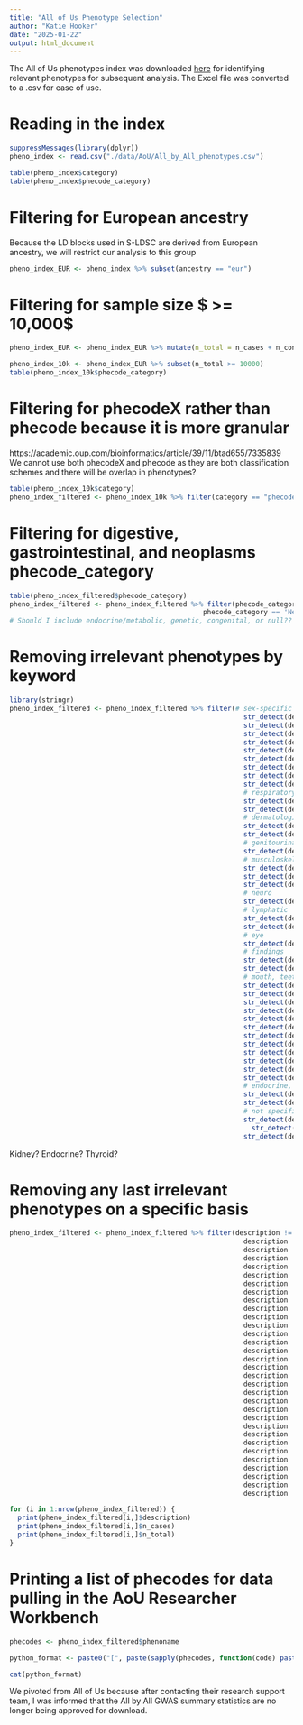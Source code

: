 ```yaml
---
title: "All of Us Phenotype Selection"
author: "Katie Hooker"
date: "2025-01-22"
output: html_document
---
```


The All of Us phenotypes index was downloaded [here](https://support.researchallofus.org/hc/en-us/articles/27049847988884-Overview-of-the-All-by-All-tables-available-on-the-All-of-Us-Researcher-Workbench#01HZ2KKW3XZ55MSBT7G1RNQS86) for identifying relevant phenotypes for subsequent analysis. The Excel file was converted to a .csv for ease of use.

# Reading in the index
```r
suppressMessages(library(dplyr))
pheno_index <- read.csv("./data/AoU/All_by_All_phenotypes.csv")

table(pheno_index$category)
table(pheno_index$phecode_category)

```
# Filtering for European ancestry
Because the LD blocks used in S-LDSC are derived from European ancestry, we will restrict our analysis to this group

```r
pheno_index_EUR <- pheno_index %>% subset(ancestry == "eur")

```

# Filtering for sample size $ >= 10,000$

```r
pheno_index_EUR <- pheno_index_EUR %>% mutate(n_total = n_cases + n_controls)

pheno_index_10k <- pheno_index_EUR %>% subset(n_total >= 10000)
table(pheno_index_10k$phecode_category)

```
# Filtering for phecodeX rather than phecode because it is more granular
https://academic.oup.com/bioinformatics/article/39/11/btad655/7335839\
We cannot use both phecodeX and phecode as they are both classification schemes and there will be overlap in phenotypes?

```r
table(pheno_index_10k$category)
pheno_index_filtered <- pheno_index_10k %>% filter(category == "phecodeX")

```

# Filtering for digestive, gastrointestinal, and neoplasms phecode_category

```r
table(pheno_index_filtered$phecode_category)
pheno_index_filtered <- pheno_index_filtered %>% filter(phecode_category == 'Gastrointestinal' |
                                                phecode_category == 'Neoplasms')
# Should I include endocrine/metabolic, genetic, congenital, or null??

```

# Removing irrelevant phenotypes by keyword

```r
library(stringr)
pheno_index_filtered <- pheno_index_filtered %>% filter(# sex-specific
                                                          str_detect(description, "(?i)breast", negate=TRUE) &
                                                          str_detect(description, "(?i)cervi", negate=TRUE) &
                                                          str_detect(description, "(?i)uter", negate=TRUE) &
                                                          str_detect(description, "(?i)ovar", negate=TRUE) &
                                                          str_detect(description, "(?i)gyneco", negate=TRUE) &
                                                          str_detect(description, "(?i)mammo", negate=TRUE) &
                                                          str_detect(description, "(?i)endometr", negate=TRUE) &
                                                          str_detect(description, "(?i)prostate", negate=TRUE) &
                                                          str_detect(description, "(?i)genit", negate=TRUE) &
                                                          # respiratory
                                                          str_detect(description, "(?i)respiratory", negate=TRUE) &
                                                          str_detect(description, "(?i)lung", negate=TRUE) &
                                                          # dermatological
                                                          str_detect(description, " skin", negate=TRUE) &
                                                          str_detect(description, "carcin", negate=TRUE) &
                                                          # genitourinary
                                                          str_detect(description, " bladder", negate=TRUE) &
                                                          # musculoskeletal
                                                          str_detect(description, "(?i)myelo", negate=TRUE) &
                                                          str_detect(description, "(?i)sarcoma", negate=TRUE) &
                                                          str_detect(description, "(?i)connective", negate=TRUE) &
                                                          # neuro
                                                          str_detect(description, "(?i)brain", negate=TRUE) &
                                                          # lymphatic
                                                          str_detect(description, "(?i)leukemia", negate=TRUE) &
                                                          str_detect(description, "(?i)lymph", negate=TRUE) &
                                                          # eye
                                                          str_detect(description, "(?i)eye", negate=TRUE) &
                                                          # findings
                                                          str_detect(description, "(?i)status", negate=TRUE) &
                                                          str_detect(description, "(?i)findings", negate=TRUE) &
                                                          # mouth, teeth, head, etc
                                                          str_detect(description, "(?i)lip", negate=TRUE) &
                                                          str_detect(description, "(?i)teeth", negate=TRUE) &
                                                          str_detect(description, "(?i)tooth", negate=TRUE) &
                                                          str_detect(description, "(?i)dent", negate=TRUE) &
                                                          str_detect(description, "(?i)mouth", negate=TRUE) &
                                                          str_detect(description, "(?i)gingi", negate=TRUE) &
                                                          str_detect(description, "(?i)head", negate=TRUE) &
                                                          str_detect(description, "(?i)oral", negate=TRUE) &
                                                          str_detect(description, "(?i)nasal", negate=TRUE) &
                                                          str_detect(description, "(?i)salivary", negate=TRUE) &
                                                          str_detect(description, "(?i)peria", negate=TRUE) &
                                                          str_detect(description, "(?i)perio", negate=TRUE) &
                                                          # endocrine, neuroendocrine, thyroid
                                                          str_detect(description, "(?i)endocrine", negate=TRUE) &
                                                          str_detect(description, "(?i)thyroid", negate=TRUE) &
                                                          # not specific
                                                          str_detect(description, "(?i)unspecified", negate=TRUE) &
                                                            str_detect(description, "(?i)nonspecific", negate=TRUE) &
                                                          str_detect(description, "(?i)other", negate=TRUE))

```

Kidney? Endocrine? Thyroid?

# Removing any last irrelevant phenotypes on a specific basis
```r
pheno_index_filtered <- pheno_index_filtered %>% filter(description != "Carcinoid tumors" &
                                                          description != "Pheochromocytoma" &
                                                          description != "Secondary malignant neoplasm" &
                                                          description != "Carcinoid tumors" &
                                                          description != "Hemo onc - by cell of origin" &
                                                          description != "Mature B-cell" &
                                                          description != "Essential thrombocythemia" &
                                                          description != "Sequelae of cancer" &
                                                          description != "Essential thrombocythemia" &
                                                          description != "Essential thrombocythemia" &
                                                          description != "Essential thrombocythemia" &
                                                          description != "Intestinal infection" &
                                                          description != "Bacterial enteritis" &
                                                          description != "Intestinal infection due to C. difficile" &
                                                          description != "Nausea and vomiting" &
                                                          description != "Nausea" &
                                                          description != "Vomiting" &
                                                          description != "Symptoms involving digestive system" &
                                                          description != "Diarrhea" &
                                                          description != "Flatulence, eructation, and gas pain" &
                                                          description != "Nevus, non-neoplastic" &
                                                          description != "Cancer (solid tumor, excluding BCC)" &
                                                          description != "Melanocytic nevi*" &
                                                          description != "Benign neoplasm of peripheral nerves*" &
                                                          description != "Hemangioma" &
                                                          description != "Benign neoplasm of choroid" &
                                                          description != "Benign neoplasm of meninges (Meningioma)" &
                                                          description != "Benign neoplasm of the pituitary gland and craniopharyngeal duct" &
                                                          description != "Sialoadenitis" &
                                                          description != "Stomatitis" &
                                                          description != "Diseases of tongue" &
                                                          description != "Glossitis")

for (i in 1:nrow(pheno_index_filtered)) {
  print(pheno_index_filtered[i,]$description)
  print(pheno_index_filtered[i,]$n_cases)
  print(pheno_index_filtered[i,]$n_total)
}

```

# Printing a list of phecodes for data pulling in the AoU Researcher Workbench

```r
phecodes <- pheno_index_filtered$phenoname

python_format <- paste0("[", paste(sapply(phecodes, function(code) paste0('"', code, '"')), collapse = ", "), "]")

cat(python_format)

```

We pivoted from All of Us because after contacting their research support team, I was informed that the All by All GWAS summary statistics are no longer being approved for download.
